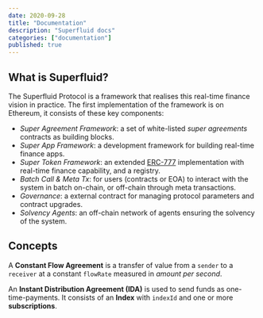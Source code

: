```yaml
---
date: 2020-09-28
title: "Documentation"
description: "Superfluid docs"
categories: ["documentation"]
published: true
---
```


## What is Superfluid?

The Superfluid Protocol is a framework that realises this real-time finance vision in practice. The first implementation of the framework is on Ethereum, it consists of these key components:

- _Super Agreement Framework_: a set of white-listed _super agreements_ contracts as building blocks.
- _Super App Framework_: a development framework for building real-time finance apps.
- _Super Token Framework_: an extended [ERC-777](https://eips.ethereum.org/EIPS/eip-777) implementation with real-time finance capability, and a registry.
- _Batch Call & Meta Tx_: for users (contracts or EOA) to interact with the system in batch on-chain, or off-chain through meta transactions.
- _Governance_: a external contract for managing protocol parameters and contract upgrades.
- _Solvency Agents_: an off-chain network of agents ensuring the solvency of the system.

## Concepts

A **Constant Flow Agreement** is a transfer of value from a `sender` to a `receiver` at a constant `flowRate` measured in _amount per second_.

An **Instant Distribution Agreement (IDA)** is used to send funds as one-time-payments. It consists of an **Index** with `indexId` and one or more **subscriptions**.

